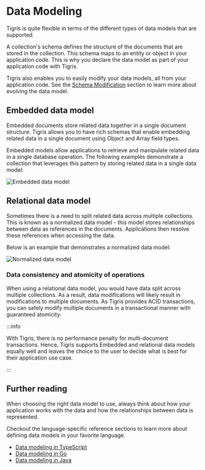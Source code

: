 # Data Modeling

Tigris is quite flexible in terms of the different types of data models that
are supported.

A collection's schema defines the structure of the documents
that are stored in the collection. This schema maps to an entity or object
in your application code. This is why you declare the data model as part of
your application code with Tigris.

Tigris also enables you to easily modify your data models, all from your
application code. See the [Schema Modification](./schema-modification.mdx)
section to learn more about evolving the data model.

## Embedded data model

Embedded documents store related data together in a single document
structure. Tigris allows you to have rich schemas that enable embedding
related data in a single document using Object and Array field types.

Embedded models allow applications to retrieve and manipulate related data
in a single database operation. The following examples demonstrate a
collection that leverages this pattern by storing related data in a single
data model:

![Embedded data model](/img/embedded.jpg)

## Relational data model

Sometimes there is a need to split related data across multiple collections.
This is known as a normalized data model - this model stores relationships
between data as references in the documents. Applications then resolve these
references when accessing the data.

Below is an example that demonstrates a normalized data model:

![Normalized data model](/img/relational-model.jpg)

### Data consistency and atomicity of operations

When using a relational data model, you would have data split across
multiple collections. As a result, data modifications will likely result in
modifications to multiple documents. As Tigris provides ACID transactions,
you can safely modify multiple documents in a transactional manner with
guaranteed atomicity.

:::info

With Tigris, there is no performance penalty for multi-document transactions.
Hence, Tigris supports Embedded and relational data models equally well and
leaves the choice to the user to decide what is best for their application
use case.

:::

## Further reading

When choosing the right data model to use, always think about how your
application works with the data and how the relationships between data is
represented.

Checkout the language-specific reference sections to learn more about
defining data models in your favorite language.

- [Data modeling in TypeScript](@site/docs/sdkstools/typescript/database/datamodel.mdx)
- [Data modeling in Go](@site/docs/sdkstools/golang/database/datamodel.mdx)
- [Data modeling in Java](@site/docs/sdkstools/java/database/datamodel/declare.md)
